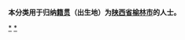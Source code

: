 {{Catnav|頁面分類|各種主題的頁面分類|依中国各省来作的分类|各地中国人|陕西人}}
{{Catnav|頁面分類|人物|各國人物|中国人|各地中国人|陕西人}}

'''本分类用于归纳[[籍贯|籍贯]]（出生地）为[[陕西省|陕西省]][[榆林市|榆林市]]的人士。'''

[[Category:陕西人|*]]
[[Category:榆林|*]]